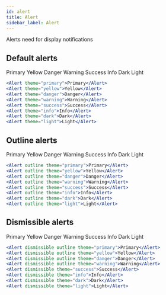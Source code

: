 ```yaml
---
id: alert
title: Alert
sidebar_label: Alert
---
```



Alerts need for display notifications

## Default alerts

<Playground>
    <Alert theme="primary">Primary</Alert>
    <Alert theme="yellow">Yellow</Alert>
    <Alert theme="danger">Danger</Alert>
    <Alert theme="warning">Warning</Alert>
    <Alert theme="success">Success</Alert>
    <Alert theme="info">Info</Alert>
    <Alert theme="dark">Dark</Alert>
    <Alert theme="light">Light</Alert>
</Playground>

```jsx
<Alert theme="primary">Primary</Alert>
<Alert theme="yellow">Yellow</Alert>
<Alert theme="danger">Danger</Alert>
<Alert theme="warning">Warning</Alert>
<Alert theme="success">Success</Alert>
<Alert theme="info">Info</Alert>
<Alert theme="dark">Dark</Alert>
<Alert theme="light">Light</Alert>
```

## Outline alerts

<Playground>
    <Alert outline theme="primary">Primary</Alert>
    <Alert outline theme="yellow">Yellow</Alert>
    <Alert outline theme="danger">Danger</Alert>
    <Alert outline theme="warning">Warning</Alert>
    <Alert outline theme="success">Success</Alert>
    <Alert outline theme="info">Info</Alert>
    <Alert outline theme="dark">Dark</Alert>
    <Alert outline theme="light">Light</Alert>
</Playground>

```jsx
<Alert outline theme="primary">Primary</Alert>
<Alert outline theme="yellow">Yellow</Alert>
<Alert outline theme="danger">Danger</Alert>
<Alert outline theme="warning">Warning</Alert>
<Alert outline theme="success">Success</Alert>
<Alert outline theme="info">Info</Alert>
<Alert outline theme="dark">Dark</Alert>
<Alert outline theme="light">Light</Alert>
```

## Dismissible alerts

<Playground>
    <Alert dismissible outline theme="primary">Primary</Alert>
    <Alert dismissible outline theme="yellow">Yellow</Alert>
    <Alert dismissible outline theme="danger">Danger</Alert>
    <Alert dismissible outline theme="warning">Warning</Alert>
    <Alert dismissible theme="success">Success</Alert>
    <Alert dismissible theme="info">Info</Alert>
    <Alert dismissible theme="dark">Dark</Alert>
    <Alert dismissible theme="light">Light</Alert>
</Playground>

```jsx
<Alert dismissible outline theme="primary">Primary</Alert>
<Alert dismissible outline theme="yellow">Yellow</Alert>
<Alert dismissible outline theme="danger">Danger</Alert>
<Alert dismissible outline theme="warning">Warning</Alert>
<Alert dismissible theme="success">Success</Alert>
<Alert dismissible theme="info">Info</Alert>
<Alert dismissible theme="dark">Dark</Alert>
<Alert dismissible theme="light">Light</Alert>
```
